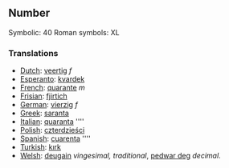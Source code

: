 ==Number==

Symbolic: 40
Roman symbols: XL

===Translations===

*[[Dutch]]: [[veertig]] ''f''
*[[Esperanto]]: [[kvardek]]
*[[French]]: [[quarante]] ''m''
*[[Frisian]]: [[fjirtich]]
*[[German]]: [[vierzig]] ''f''
*[[Greek]]: [[saranta]]
*[[Italian]]: [[quaranta]] ''''
*[[Polish]]: [[czterdzieści]]
*[[Spanish]]: [[cuarenta]] ''''
*[[Turkish]]: [[kırk]]
*[[Welsh]]: [[deugain]] ''vingesimal, traditional'', [[pedwar deg]] ''decimal''.